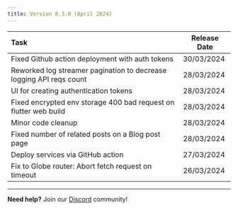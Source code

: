 ```yaml
---
title: Version 0.3.0 (April 2024)
---
```


| Task | Release Date |
| :---- | ----- |
| Fixed Github action deployment with auth tokens | 30/03/2024 |
| Reworked log streamer pagination to decrease logging API reqs count | 28/03/2024 |
| UI for creating authentication tokens | 28/03/2024 |
| Fixed encrypted env storage 400 bad request on flutter web build | 28/03/2024 |
| Minor code cleanup | 28/03/2024 |
| Fixed number of related posts on a Blog post page | 28/03/2024 |
| Deploy services via GitHub action | 27/03/2024 |
| Fix to Globe router: Abort fetch request on timeout | 26/03/2024 |

---

**Need help?** Join our [Discord](https://invertase.link/globe-discord) community! 